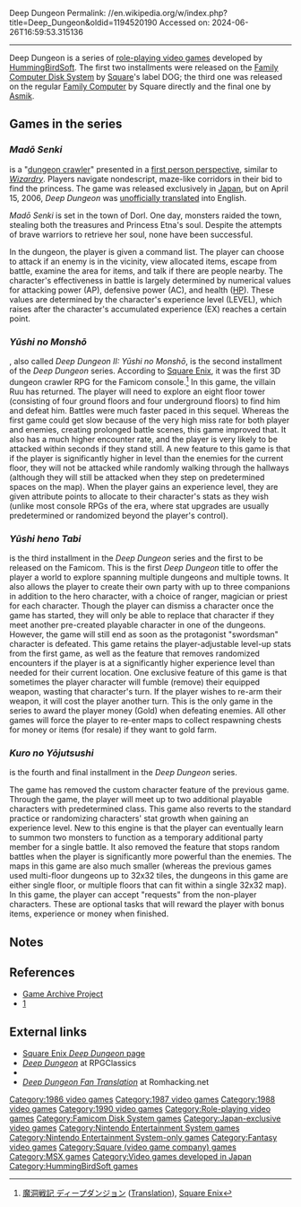 Deep Dungeon
Permalink: //en.wikipedia.org/w/index.php?title=Deep_Dungeon&oldid=1194520190
Accessed on: 2024-06-26T16:59:53.315136



------
Deep Dungeon
{{about|the RPG videogame series|the Armenian monastery|Khor Virap}}
{{nihongo|'''''Deep Dungeon'''''|ディープダンジョン}} is a series of [[role-playing video game]]s developed by [[HummingBirdSoft]]. The first two installments were released on the [[Family Computer Disk System]] by [[Square (video game company)|Square]]'s label DOG; the third one was released on the regular [[Nintendo Entertainment System|Family Computer]] by Square directly and the final one by [[Asmik Ace Entertainment|Asmik]].

==Games in the series==
===''Madō Senki''===
{{Infobox video game
|title=Deep Dungeon: Madō Senki
| collapsible = yes
|image=Deep dungeon package edited2.png
|caption=<!--Boxart-->
|developer=[[HummingBirdSoft]]
|publisher=[[Square (video game company)|DOG]]
|designer=
|engine=
|released={{vgrelease|JP|December 19, 1986}}
|genre=[[Role-playing video game]]
|modes=[[Single player]]
|platforms=[[Family Computer Disk System|Disk System]], [[MSX]]
}}

{{nihongo|'''''Deep Dungeon: Madō Senki'''''|ディープダンジョン 魔洞戦記||lit. Deep Dungeon: Demon Cave War Chronicles}} is a "[[dungeon crawl]]er" presented in a [[first person (video games)|first person perspective]], similar to ''[[Wizardry]]''. Players navigate nondescript, maze-like corridors in their bid to find the princess. The game was released exclusively in [[Japan]], but on April 15, 2006, ''Deep Dungeon'' was [[Fan translation|unofficially translated]] into English.

''Madō Senki'' is set in the town of Dorl. One day, monsters raided the town, stealing both the treasures and Princess Etna's soul. Despite the attempts of brave warriors to retrieve her soul, none have been successful.

In the dungeon, the player is given a command list. The player can choose to attack if an enemy is in the vicinity, view allocated items, escape from battle, examine the area for items, and talk if there are people nearby. The character's effectiveness in battle is largely determined by numerical values for attacking power (AP), defensive power (AC), and health ([[hit points|HP]]). These values are determined by the character's experience level (LEVEL), which raises after the character's accumulated experience (EX) reaches a certain point.

===''Yūshi no Monshō''===
{{Infobox video game
|title=Yūshi no Monshō: Deep Dungeon
| collapsible = yes
|image=
|caption=
|developer=[[HummingBirdSoft]]
|publisher=[[Square (video game company)|DOG]] (Famicom Disk System), Scap Trust (MSX)
|designer=
|engine=
|released={{vgrelease|JP|May 30, 1987}}
|genre=[[Role-playing video game]]
|modes=[[Single player]]
|platforms=[[Family Computer Disk System|Disk System]], MSX (as Deep Dungeon II)
}}
{{nihongo|'''''Yūshi no Monshō: Deep Dungeon'''''|勇士の紋章 ディープダンジョン||lit. The Crest of the Hero: Deep Dungeon}}, also called ''Deep Dungeon II: Yūshi no Monshō'', is the second installment of the ''Deep Dungeon'' series. According to [[Square Enix]], it was the first 3D dungeon crawler RPG for the Famicom console.<ref>[http://www.square-enix.com/jp/archive/deep_dan/ 魔洞戦記 ディープダンジョン] ([http://translate.googleusercontent.com/translate_c?hl=en&ie=UTF-8&sl=ja&tl=en&u=http://www.square-enix.com/jp/archive/deep_dan/&rurl=translate.google.co.uk&twu=1&usg=ALkJrhhzSPn-zYnLxBZEvSzgSYbpa5YJ8Q Translation]), [[Square Enix]]</ref> In this game, the villain Ruu has returned. The player will need to explore an eight floor tower (consisting of four ground floors and four underground floors) to find him and defeat him. Battles were much faster paced in this sequel. Whereas the first game could get slow because of the very high miss rate for both player and enemies, creating prolonged battle scenes, this game improved that. It also has a much higher encounter rate, and the player is very likely to be attacked within seconds if they stand still. A new feature to this game is that if the player is significantly higher in level than the enemies for the current floor, they will not be attacked while randomly walking through the hallways (although they will still be attacked when they step on predetermined spaces on the map). When the player gains an experience level, they are given attribute points to allocate to their character's stats as they wish (unlike most console RPGs of the era, where stat upgrades are usually predetermined or randomized beyond the player's control).

===''Yūshi heno Tabi''===
{{Infobox video game
|title=Deep Dungeon III: Yūshi heno Tabi
| collapsible = yes
|image=
|caption=
|developer=[[HummingBirdSoft]]
|publisher=[[Square (video game company)|Square]]
|designer=
|composer=Kazuya Matsushita
|engine=
|released={{vgrelease|JP|May 13, 1988}}
|genre=[[Role-playing video game]]
|modes=[[Single player]]
|platforms=[[Nintendo Entertainment System|Family Computer]]
}}

{{nihongo|'''''Deep Dungeon III: Yūshi he no Tabi'''''|ディープダンジョンIII 勇士への旅||lit. Deep Dungeon III: The Journey to the Hero}} is the third installment in the ''Deep Dungeon'' series and the first to be released on the Famicom.
This is the first ''Deep Dungeon'' title to offer the player a world to explore spanning multiple dungeons and multiple towns. It also allows the player to create their own party with up to three companions in addition to the hero character, with a choice of ranger, magician or priest for each character. Though the player can dismiss a character once the game has started, they will only be able to replace that character if they meet another pre-created playable character in one of the dungeons. However, the game will still end as soon as the protagonist "swordsman" character is defeated. This game retains the player-adjustable level-up stats from the first game, as well as the feature that removes randomized encounters if the player is at a significantly higher experience level than needed for their current location. One exclusive feature of this game is that sometimes the player character will fumble (remove) their equipped weapon, wasting that character's turn. If the player wishes to re-arm their weapon, it will cost the player another turn. This is the only game in the series to award the player money (Gold) when defeating enemies. All other games will force the player to re-enter maps to collect respawning chests for money or items (for resale) if they want to gold farm.

===''Kuro no Yōjutsushi''===
{{Infobox video game
|title=Deep Dungeon IV: The Black Sorcerer
| collapsible = yes
|image=
|caption=
|developer=[[HummingBirdSoft]]
|publisher=[[Asmik Ace Entertainment|Asmik]]
|designer=
|composer=
|engine=
|released={{vgrelease|JP|April 6, 1990}}
|genre=[[Role-playing video game]]
|modes=[[Single player]]
|platforms=[[Nintendo Entertainment System|Family Computer]]
}}

{{nihongo|'''''Deep Dungeon IV: Kuro no Yōjutsushi'''''|ディープダンジョンIV 黒の妖術師||lit. Deep Dungeon IV: The Black Sorcerer}} is the fourth and final installment in the ''Deep Dungeon'' series.

The game has removed the custom character feature of the previous game. Through the game, the player will meet up to two additional playable characters with predetermined class. This game also reverts to the standard practice or randomizing characters' stat growth when gaining an experience level. New to this engine is that the player can eventually learn to summon two monsters to function as a temporary additional party member for a single battle. It also removed the feature that stops random battles when the player is significantly more powerful than the enemies. The maps in this game are also much smaller (whereas the previous games used multi-floor dungeons up to 32x32 tiles, the dungeons in this game are either single floor, or multiple floors that can fit within a single 32x32 map). In this game, the player can accept "requests" from the non-player characters. These are optional tasks that will reward the player with bonus items, experience or money when finished.

==Notes==
{{reflist}}

==References==
* [http://www.gamearchive.jp/gatl/fcmaker.html Game Archive Project]
* [http://www.critiqueofgames.net/data/ros/sq-list2.htm]

==External links==
* [http://www.square-enix.com/jp/archive/deep_dan/ Square Enix ''Deep Dungeon'' page] {{in lang|ja}}
* [http://www.rpgclassics.com/shrines/fds/deepdungeon/index.shtml ''Deep Dungeon''] at RPGClassics
* {{moby game|id=/deep-dungeon-iv-kuro-no-youjutsushi|name=''Deep Dungeon IV: The Black Sorcerer''}}
* [http://www.romhacking.net/trans/613/ ''Deep Dungeon Fan Translation''] at Romhacking.net

[[Category:1986 video games]]
[[Category:1987 video games]]
[[Category:1988 video games]]
[[Category:1990 video games]]
[[Category:Role-playing video games]]
[[Category:Famicom Disk System games]]
[[Category:Japan-exclusive video games]]
[[Category:Nintendo Entertainment System games]]
[[Category:Nintendo Entertainment System-only games]]
[[Category:Fantasy video games]]
[[Category:Square (video game company) games]]
[[Category:MSX games]]
[[Category:Video games developed in Japan]]
[[Category:HummingBirdSoft games]]